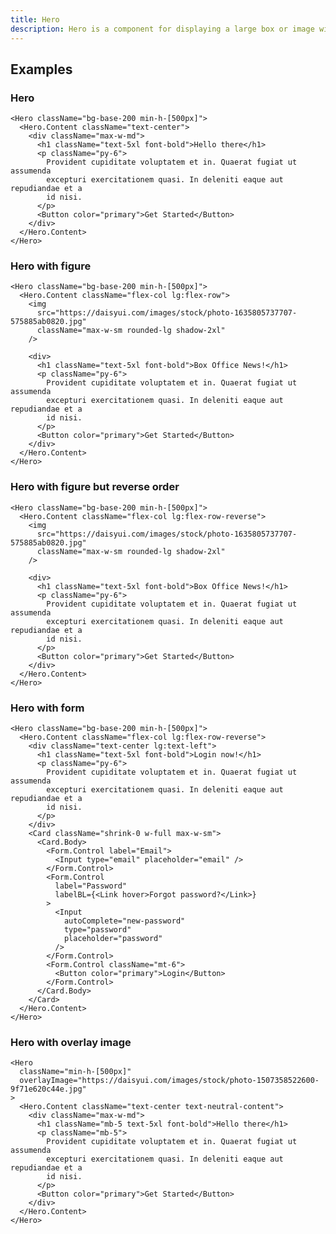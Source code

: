 ```yaml
---
title: Hero
description: Hero is a component for displaying a large box or image with a title and description.
---
```


## Examples

### Hero

```tsx live
<Hero className="bg-base-200 min-h-[500px]">
  <Hero.Content className="text-center">
    <div className="max-w-md">
      <h1 className="text-5xl font-bold">Hello there</h1>
      <p className="py-6">
        Provident cupiditate voluptatem et in. Quaerat fugiat ut assumenda
        excepturi exercitationem quasi. In deleniti eaque aut repudiandae et a
        id nisi.
      </p>
      <Button color="primary">Get Started</Button>
    </div>
  </Hero.Content>
</Hero>
```

### Hero with figure

```tsx live
<Hero className="bg-base-200 min-h-[500px]">
  <Hero.Content className="flex-col lg:flex-row">
    <img
      src="https://daisyui.com/images/stock/photo-1635805737707-575885ab0820.jpg"
      className="max-w-sm rounded-lg shadow-2xl"
    />

    <div>
      <h1 className="text-5xl font-bold">Box Office News!</h1>
      <p className="py-6">
        Provident cupiditate voluptatem et in. Quaerat fugiat ut assumenda
        excepturi exercitationem quasi. In deleniti eaque aut repudiandae et a
        id nisi.
      </p>
      <Button color="primary">Get Started</Button>
    </div>
  </Hero.Content>
</Hero>
```

### Hero with figure but reverse order

```tsx live
<Hero className="bg-base-200 min-h-[500px]">
  <Hero.Content className="flex-col lg:flex-row-reverse">
    <img
      src="https://daisyui.com/images/stock/photo-1635805737707-575885ab0820.jpg"
      className="max-w-sm rounded-lg shadow-2xl"
    />

    <div>
      <h1 className="text-5xl font-bold">Box Office News!</h1>
      <p className="py-6">
        Provident cupiditate voluptatem et in. Quaerat fugiat ut assumenda
        excepturi exercitationem quasi. In deleniti eaque aut repudiandae et a
        id nisi.
      </p>
      <Button color="primary">Get Started</Button>
    </div>
  </Hero.Content>
</Hero>
```

### Hero with form

```tsx live
<Hero className="bg-base-200 min-h-[500px]">
  <Hero.Content className="flex-col lg:flex-row-reverse">
    <div className="text-center lg:text-left">
      <h1 className="text-5xl font-bold">Login now!</h1>
      <p className="py-6">
        Provident cupiditate voluptatem et in. Quaerat fugiat ut assumenda
        excepturi exercitationem quasi. In deleniti eaque aut repudiandae et a
        id nisi.
      </p>
    </div>
    <Card className="shrink-0 w-full max-w-sm">
      <Card.Body>
        <Form.Control label="Email">
          <Input type="email" placeholder="email" />
        </Form.Control>
        <Form.Control
          label="Password"
          labelBL={<Link hover>Forgot password?</Link>}
        >
          <Input
            autoComplete="new-password"
            type="password"
            placeholder="password"
          />
        </Form.Control>
        <Form.Control className="mt-6">
          <Button color="primary">Login</Button>
        </Form.Control>
      </Card.Body>
    </Card>
  </Hero.Content>
</Hero>
```

### Hero with overlay image

```tsx live
<Hero
  className="min-h-[500px]"
  overlayImage="https://daisyui.com/images/stock/photo-1507358522600-9f71e620c44e.jpg"
>
  <Hero.Content className="text-center text-neutral-content">
    <div className="max-w-md">
      <h1 className="mb-5 text-5xl font-bold">Hello there</h1>
      <p className="mb-5">
        Provident cupiditate voluptatem et in. Quaerat fugiat ut assumenda
        excepturi exercitationem quasi. In deleniti eaque aut repudiandae et a
        id nisi.
      </p>
      <Button color="primary">Get Started</Button>
    </div>
  </Hero.Content>
</Hero>
```

